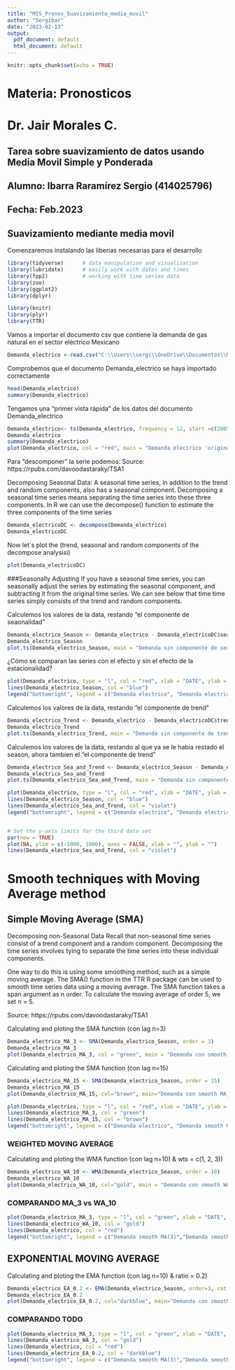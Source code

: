 ```yaml
---
title: "MIS_Pronos_Suavizamiento_media_movil"
author: "Sergibar"
date: "2023-02-13"
output:
  pdf_document: default
  html_document: default
---
```


```r
knitr::opts_chunk$set(echo = TRUE)
```

# Materia: Pronosticos
# Dr. Jair Morales C. 
## Tarea sobre suavizamiento de datos usando Media Movil Simple y Ponderada 

## Alumno: Ibarra Raramírez Sergio (414025796)
## Fecha: Feb.2023


## Suavizamiento mediante media movil 

Comenzaremos instalando las liberias necesarias para el desarrollo 


```r

library(tidyverse)      # data manipulation and visualization
library(lubridate)      # easily work with dates and times
library(fpp2)           # working with time series data
library(zoo)
library(ggplot2)
library(dplyr)

library(knitr)
library(plyr)
library(TTR)


```


Vamos a importar el documento csv que contiene la demanda de gas natural en el sector eléctrico Mexicano 

```r
Demanda_electrico <-read.csv("C:\\Users\\sergi\\OneDrive\\Documentos\\MIS_UNAM\\Segundo_semestre\\Pronosticos_UNAM_HPi3\\pronosticos_UNAM_git\\Demanda_electrico_2022_full2.csv", header= TRUE)
```

Comprobemos que el documento Demanda_electrico se haya importado correctamente

```r
head(Demanda_electrico)
summary(Demanda_electrico)
```
Tengamos una "primer vista rápida" de los datos del documento Demanda_electrico
```r

Demanda_electrico<- ts(Demanda_electrico, frequency = 12, start =c(2005,1))
Demanda_electrico
summary(Demanda_electrico)
plot(Demanda_electrico, col = "red", main = "Demanda electrico 'original' ")

```


Para "descomponer" la serie podemos: 
Source: https://rpubs.com/davoodastaraky/TSA1


Decomposing Seasonal Data:
A seasonal time series, in addition to the trend and random components, also has a seasonal component. Decomposing a seasonal time series means separating the time series into these three components. In R we can use the decompose() function to estimate the three components of the time series

```r
Demanda_electricoDC <- decompose(Demanda_electrico)
Demanda_electricoDC
```


Now let´s plot the (trend, seasonal and random components of the decompose analysisi)

```r
plot(Demanda_electricoDC)
```


###Seasonally Adjusting
If you have a seasonal time series, you can seasonally adjust the series by estimating the seasonal component, and subtracting it from the original time series. We can see below that time time series simply consists of the trend and random components.



Calculemos los valores de la data, restando "el componente de seaonalidad" 
```r
Demanda_electrico_Season <- Demanda_electrico - Demanda_electricoDC$seasonal
Demanda_electrico_Season
plot.ts(Demanda_electrico_Season, main = "Demanda sin componente de seasonalidad", col="blue")
```



¿Cómo se comparan las series con el efecto y sin el efecto de la estacionalidad? 
```r
plot(Demanda_electrico, type = "l", col = "red", xlab = "DATE", ylab = "Demand", main = "Demanda electrico con y sin seasonalidad")
lines(Demanda_electrico_Season, col = "blue")
legend("bottomright", legend = c("Demanda electrico", "Demanda electrico sin seasonalidad"), col = c("red", "blue"), lty = 1)
```
 
 
 
Calculemos los valores de la data, restando "el componente de trend" 
```r
Demanda_electrico_Trend <- Demanda_electrico - Demanda_electricoDC$trend
Demanda_electrico_Trend
plot.ts(Demanda_electrico_Trend, main = "Demanda sin componente de trend", col="pink")
```


 
Calculemos los valores de la data, restando al que ya se le habia restado el season, ahora tambien el "el componente de trend" 
```r
Demanda_electrico_Sea_and_Trend <- Demanda_electrico_Season - Demanda_electricoDC$trend
Demanda_electrico_Sea_and_Trend
plot.ts(Demanda_electrico_Sea_and_Trend, main = "Demanda sin componente season ni componente trend", col="violet")
```


```r

plot(Demanda_electrico, type = "l", col = "red", xlab = "DATE", ylab = "Demand", main = "Demanda electrico con y sin seasonalidad $ sin seanonalidad ni trend")
lines(Demanda_electrico_Season, col = "blue")
lines(Demanda_electrico_Sea_and_Trend, col = "violet")
legend("bottomright", legend = c("Demanda electrico", "Demanda electrico sin seasonalidad","Demanda electrico sin seasonalidad ni trend" ), col = c("red", "blue","violet"), lty = 1)


# Set the y-axis limits for the third data set
par(new = TRUE)
plot(NA, ylim = c(-1000, 1000), axes = FALSE, xlab = "", ylab = "")
lines(Demanda_electrico_Sea_and_Trend, col = "violet")

```


# Smooth techniques with Moving Average method 

## Simple Moving Average (SMA)

Decomposing non-Seasonal Data
Recall that non-seasonal time series consist of a trend component and a random component. Decomposing the time series involves tying to separate the time series into these individual components.

One way to do this is using some smoothing method, such as a simple moving average. The SMA() function in the TTR R package can be used to smooth time series data using a moving average. The SMA function takes a span argument as n order. To calculate the moving average of order 5, we set n = 5.

Source: https://rpubs.com/davoodastaraky/TSA1



Calculating and ploting the SMA function (con lag n=3)


```r
Demanda_electrico_MA_3 <- SMA(Demanda_electrico_Season, order = 3)
Demanda_electrico_MA_3
plot(Demanda_electrico_MA_3, col = "green", main = "Demanda con smooth MA_3")
```



Calculating and ploting the SMA function (con lag n=15)

```r
Demanda_electrico_MA_15 <- SMA(Demanda_electrico_Season, order = 15)
Demanda_electrico_MA_15
plot(Demanda_electrico_MA_15, col="brown", main="Demanda con smooth MA_15")

```


```r
plot(Demanda_electrico, type = "l", col = "red", xlab = "DATE", ylab = "Demand", main = "Demanda electrico'original' vs MA smooth ")
lines(Demanda_electrico_MA_3, col = "green")
lines(Demanda_electrico_MA_15, col = "brown")
legend("bottomright", legend = c("Demanda electrico", "Demanda smooth MA(3)", "Demanda smooth MA(15)"), col = c("red", "green", "brown"), lty = 1)
```


### WEIGHTED MOVING AVERAGE

Calculating and ploting the WMA function (con lag n=10) & wts = c(1, 2, 3))


```r
Demanda_electrico_WA_10 <- WMA(Demanda_electrico_Season, order = 10)
Demanda_electrico_WA_10
plot(Demanda_electrico_WA_10, col="gold", main = "Demanda con smooth WA_3")
```




### COMPARANDO MA_3 vs WA_10
```r
plot(Demanda_electrico_MA_3, type = "l", col = "green", xlab = "DATE", ylab = "Demand", main = "Demanda electrico' smooth MA_3 vs WA_3 ")
lines(Demanda_electrico_WA_10, col = "gold")
lines(Demanda_electrico, col = "red")
legend("bottomright", legend = c("Demanda smooth MA(3)","Demanda smooth WA(10)", "Demanda electrico"), col = c("green", "gold", "red"), lty = 1)
```



## EXPONENTIAL MOVING AVERAGE

Calculating and ploting the EMA function (con lag n=10) & ratio = 0.2)

```r
Demanda_electrico_EA_0.2 <- EMA(Demanda_electrico_Season, order=3, ratio =0.2 )
Demanda_electrico_EA_0.2
plot(Demanda_electrico_EA_0.2, col="darkblue", main="Demanda con smooth EMA_3")
```


### COMPARANDO TODO

```r
plot(Demanda_electrico_MA_3, type = "l", col = "green", xlab = "DATE", ylab = "Demand", main = "Demanda electrico' smooth MA_3 vs WA_3 ")
lines(Demanda_electrico_WA_3, col = "gold")
lines(Demanda_electrico, col = "red")
lines(Demanda_electrico_EA_0.2, col = "darkblue")
legend("bottomright", legend = c("Demanda smooth MA(3)","Demanda smooth WA(3)", "Demanda electrico", "Demanda electrico EMA"), col = c("green", "gold", "red", "darkblue"), lty = 1)
```

